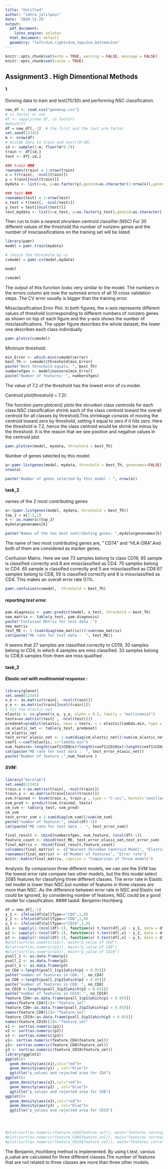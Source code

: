 ---
title: "Untitled"
author: "zahra jalilpour"
date: '2020-11-29'
output:
  pdf_document: 
    latex_engine: xelatex
  html_document: default
  geometry: "left=3cm,right=3cm,top=2cm,bottom=2cm"
---

```{r setup, include=FALSE, fig.width=12, fig.height=8}
knitr::opts_chunk$set(echo = TRUE, warning = FALSE, message = FALSE)
knitr::opts_chunk$set(cache = TRUE)

```

## Assignment3 . High Dimentional Methods

#### 1
Diviving data to train and test(70/30) and performing NSC classification.
```{r, warning=FALSE, message=FALSE,echo=F,results = 'hide'}
new_df <- read.csv("geneexp.csv")
# is factor or not
#f <- sapply(new_df, is.factor)
#which(f)
df = new_df[,-1]  # the first and the last are factor
set.seed(12345)
m <- nrow(df)
# divide data to train and test(70:30) 
id <- sample(1:m, floor(m*0.7))
train <- df[id,]
test <- df[-id,]

### train ###
rownames(train) = 1:nrow(train)
x = t(train[, -ncol(train)])
y = train[[ncol(train)]]
mydata <- list(x=x, y=as.factor(y),geneid=as.character(1:nrow(x)),genenames=rownames(x))

### test ###
rownames(test) = 1:nrow(test)
x_test = t(test[, -ncol(test)])
y_test = test[[ncol(test)]]
test_mydata <- list(x=x_test, y=as.factor(y_test),geneid=as.character(1:nrow(x_test)),genenames=rownames(x_test))

```
Then run to train a nearest shrunken centroid classifier.(NSC)
For 30 different values of the threshold the number of nonzero genes and the number of misclassifications on the training set will be  listed


```{r ,message=FALSE,warning=FALSE,echo=F, results= 'hide'}
library(pamr)
model = pamr.train(mydata)

# choice the threshold by cv
cvmodel = pamr.cv(model,mydata)
```

```{r}
model
```
```{r}
cvmodel


```
The output of this function looks very similar to the model. The numbers in the errors column are now the summed errors of all 10 cross validation steps. The CV error usually is bigger than the training error.

Missclassification Error Plot.
In both figures, the x-axis represents different values of threshold (corresponding to different numbers of nonzero genes as shown on top of each figure and
the y-axis shows the number of misclassifications. The upper figure describes the whole
dataset, the lower one describes each class individually
```{r,fig.width=12, fig.height=8}
pamr.plotcv(cvmodel)

```
Minimum threshold:
```{r message=FALSE, warning=FALSE,echo=FALSE}
min_Error <- which.min(cvmodel$error)
best_Th <- cvmodel$threshold[min_Error]
paste("Best threshold equals: ", best_Th)
numberofgen <- model$nonzero[min_Error]
paste("Number of features: ", numberofgen)
```
The value of 7.2 of the threshold has the lowest error of cv.model.

Centroid plot(threshold = 7.2):

The function pamr.plotcen() plots the shrunken class centroids for each class.NSC classification shrink each of the class centroid toward the overall centroid for all classes by threshold.This shrinkage consists of moving the centroid toward zero by threshold, setting it equal to zero if it hits zero.
Here the threshold is 7.2, hence the class centroid would be shrink be minus by the threshold. It is the reason that we see positive and negative values in the centroid plot.
```{r}
pamr.plotcen(model, mydata, threshold = best_Th)


```
Number of genes selected by this model:
```{r message=FALSE, warning=FALSE,echo=FALSE}
a<-pamr.listgenes(model, mydata, threshold = best_Th, genenames=FALSE)
nrow(a)
```
```{r}
paste("Number of genes selected by this model : ", nrow(a))
```
#### task_2
names of the 2 most contributing genes 
```{r message=FALSE, warning=FALSE,echo=FALSE}
a<-(pamr.listgenes(model, mydata, threshold = best_Th))
top_2 = a[1:2,1]
k <- as.numeric(top_2)
mydata$genenames[k]
```
```{r}
paste("Names of the two most contributing genes: ",mydata$genenames[k] )
```
The name of two most contributing genes are, " CD74" and "HLA-DRA".And both of them are considered as marker genes.

Confusion Matrix.
Here we see 73 samples belong to class CD19, 65 sample is classified correctly and 8 are missclassified
as CD4.  70 samples belong to CD4. 65 sample is classified correctly and 5 are missclassified as CD8
67 samples belong to CD8, 59 is classified correctly and 8 is missclassified as CD4. This makes an 
overall error rate 0.1%.
```{r}
pamr.confusion(cvmodel,  threshold = best_Th)
```
##### reporting test error.
```{r message=FALSE, warning=FALSE,echo=FALSE}
pam.diagnosis <- pamr.predict(model, x_test, threshold = best_Th)
new_matrix <- table(y_test, pam.diagnosis)
paste("Confusion Matrix for test data :")
new_matrix
test_ME <- 1-(sum(diag(new_matrix)))/sum(new_matrix)
cat(paste("ME rate for test data :  ", test_ME))
```
It seems that 27 samples are classified correctly to CD19, 30 samples belong to CD4, in which 4 samples are miss classified. 33 samples belong to CD8,6 samples from them are miss qualified . 

#### task_3
##### Elastic net with multinomial response :
```{r }
library(glmnet)
set.seed(12345)
x_e <- as.matrix(train[, -ncol(train)])
y_e <- as.matrix(train[[ncol(train)]])
# fit the elastic net
elastic <- cv.glmnet(x_e, y_e, alpha = 0.5, family = "multinomial")
testx=as.matrix((test[ , -ncol(test)]))
predenet=predict(elastic, newx = testx, s = elastic$lambda.min, type = "class")
cm_elastic_net <- table(y_test, predenet)
cm_elastic_net
test_error_elasic_net <- 1-sum(diag(cm_elastic_net))/sum(cm_elastic_net)
coef1 <-coef(elastic, s="lambda.min")
num_feature<-length(coef1$CD8@x)+length(coef1$CD19@x)+length(coef1$CD4@x)
cat(paste("ME rate for test data :  ", test_error_elasic_net))
paste("Number of feature :",num_feature )

```
##### SVM:
```{r}
library("kernlab")
set.seed(12345)
train.x <-as.matrix(train[, -ncol(train)])
train.y <- as.matrix(train[[ncol(train)]])
svm.trained <- ksvm(train.x, train.y , type = "C-svc", kernel='vanilladot')
svm_pred <- predict(svm.trained, testx)
cm_svm <- table(y_test, svm_pred)
cm_svm
test_error_svm = 1-sum(diag(cm_svm))/sum(cm_svm)
paste("number of feature:", (ncol(df)-1))
cat(paste("ME rate for test data :  ", test_error_svm))
```
```{r message=FALSE, warning=FALSE,echo=FALSE}
final_result <- cbind(numberofgen, num_feature, (ncol(df)-1))
feature_count <- cbind(test_ME, test_error_elasic_net,test_error_svm)
final_matrix <- rbind(final_result,feature_count)
colnames(final_matrix) <- c("Nearest Shrunken Centroid Model", "Elastic_Net Model","SVM Model")
rownames(final_matrix) <- c("Number of Features", "Error rate")
knitr::kable(final_matrix, caption = "Comparsion of Three models")
```
Analysis:
By comparison three different models, we can see the SVM has the lowest error rate compare two other models, but the this model select 2085 features for classifying three different classes.
The error rate in Elastic net model is lower than NSC.but number of features in three classes are more than NSC. As the difference between error rate in NSC and Elastic net could be ignored, by considering number of features, NSC could be a good model for classification.
#### task4: Benjamin Hochberg
```{r , echo= FALSE }
df = new_df[,-1]
y_1 <- ifelse(df$CellType=="CD4",1,0)
y_2 <- ifelse(df$CellType=="CD8",1,0)
y_3 <- ifelse(df$CellType=="CD19",1,0)
p1 <- sapply(1:(ncol(df)-1), function(x) t.test(df[,x] ~ y_1, data = df)$p.val)
p2 <- sapply(1:(ncol(df)-1), function(x) t.test(df[,x] ~ y_2, data = df)$p.val)
p3 <- sapply(1:(ncol(df)-1), function(x) t.test(df[,x] ~ y_3, data = df)$p.val)
#plot(sort(as.numeric(p1)), main="p_value of CDd")
#plot(sort(as.numeric(p2)), main="p_value of CD8")
#plot(sort(as.numeric(p3)), main="p_value of CD19")
pvall_1 <- as.data.frame(p1)
pvall_2 <- as.data.frame(p2)
pvall_3 <- as.data.frame(p3)
no_CD4 <-length(pvall_1$p1[which(p1 < 0.05)])
paste("number of features in CD4: ", no_CD4)
no_CD8 <-length(pvall_2$p2[which(p2 < 0.05)])
paste("number of features in CD8: ", no_CD8)
no_CD19 <-length(pvall_3$p3[which(p3 < 0.05)])
paste("number of features in CD19: ", no_CD19)
feature_CD4<-as.data.frame(pvall_1$p1[which(p1 < 0.05)])
names(feature_CD4)[1]<-"feature_sel"
feature_CD8<-as.data.frame(pvall_2$p2[which(p2 < 0.05)])
names(feature_CD8)[1]<-"feature_sel"
feature_CD19<-as.data.frame(pvall_3$p3[which(p3 < 0.05)])
names(feature_CD19)[1]<-"feature_sel"
x1 <- sort(as.numeric(p1))
x2 <- sort(as.numeric(p2))
x3 <- sort(as.numeric(p3))
y1<- sort(as.numeric(feature_CD4$feature_sel))
y2<- sort(as.numeric(feature_CD8$feature_sel))
y3 <- sort(as.numeric(feature_CD19$feature_sel))
library(ggplot2)
ggplot()+
  geom_density(aes(x1),col="red")+
  geom_density(aes(y1) , col="blue")+
  ggtitle("p_values and rejected area for CD4")
ggplot()+
  geom_density(aes(x2),col="red")+
  geom_density(aes(y2) , col="blue")+
  ggtitle("p_values and rejected area for CD8")
ggplot()+
  geom_density(aes(x3),col="red")+
  geom_density(aes(y3) , col="blue")+
  ggtitle("p_values and rejected area for CD19")




#plot(sort(as.numeric(feature_CD4$feature_sel)), main="features correspond to rejected hypothesis in CD4")
#plot(sort(as.numeric(feature_CD8$feature_sel)), main="features correspond to rejected hypothesis in CD8")
#plot(sort(as.numeric(feature_CD19$feature_sel)), main="features correspond to rejected hypothesis in CD19")
```
The Benjamin_Hochberg method is implemented. By using t.test, varoius p_value are calculated for three different classes.The number of features that are not related to three classes are more than three other models.